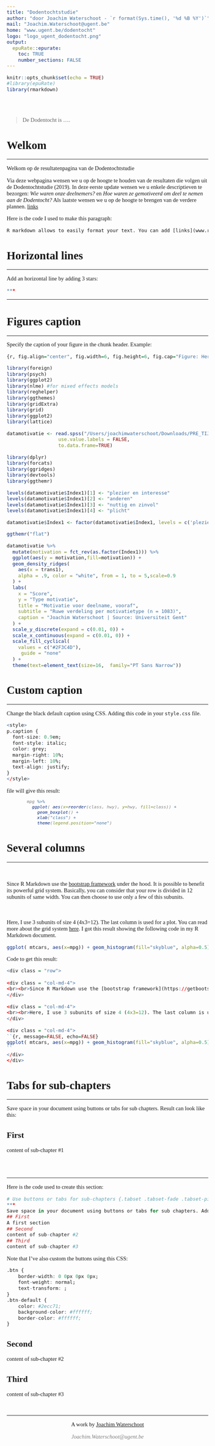 ```yaml
---
title: "Dodentochtstudie"
author: "door Joachim Waterschoot - `r format(Sys.time(), '%d %B %Y')`"
mail: "Joachim.Waterschoot@ugent.be"
home: "www.ugent.be/dodentocht"
logo: "logo_ugent_dodentocht.png"
output:
  epuRate::epurate:
    toc: TRUE
    number_sections: FALSE
---
```


<style>
/* Whole document: */
body{
  font-family: montserrat;
  font-size: 11pt;
  font-color: black;
}
#TOC {
  top: 1%;
  opacity: 0.5;
}
#TOC:hover {
  opacity: 1;
}
</style>
<script>
   $(document).ready(function() {
     $head = $('#header');
     $head.prepend('<img src=\"logo_ugent_dodentocht.png\" style=\"float: right;width: 250px;\"/>')
   });
</script>

```r
knitr::opts_chunk$set(echo = TRUE)
#library(epuRate)
library(rmarkdown)
```
  
<br><br>

> De Dodentocht is ....



# Welkom {#text-formatting}
***
Welkom op de resultatenpagina van de Dodentochtstudie

Via deze webpagina wensen we u op de hoogte te houden van de resultaten die volgen uit de Dodentochtstudie (2019). In deze eerste update wensen we u enkele descriptieven te bezorgen: *Wie waren onze deelnemers?* en *Hoe waren ze gemotiveerd om deel te nemen aan de Dodentocht?* Als laatste wensen we u op de hoogte te brengen van de verdere plannen. 
 [links](www.r-graph-gallery.com)

Here is the code I used to make this paragraph:
```r
R markdown allows to easily format your text. You can add [links](www.r-graph-gallery.com), write in **bold** or *italic*. This is very well explained in the [Rstudio cheatsheet](https://www.rstudio.com/wp-content/uploads/2015/02/rmarkdown-cheatsheet.pdf).
```



# Horizontal lines {#horizontal-line}
***
Add an horizontal line by adding 3 stars:
```r
***
```

***

# Figures caption {#add-caption}
***
Specify the caption of your figure in the chunk header. Example:
```r
{r, fig.align="center", fig.width=6, fig.height=6, fig.cap="Figure: Here is a really important caption."}
```

```r
library(foreign)
library(psych)
library(ggplot2)
library(nlme) #for mixed effects models
library(reghelper) 
library(ggthemes)
library(gridExtra)
library(grid)
library(ggplot2)
library(lattice)

datamotivatie <- read.spss("/Users/joachimwaterschoot/Downloads/PRE_TIJDENS_POST_doto_EM1_longmotivation.sav", 
                  use.value.labels = FALSE, 
                  to.data.frame=TRUE)

library(dplyr)
library(forcats)
library(ggridges)
library(devtools)
library(ggthemr)

levels(datamotivatie$Index1)[1] <- "plezier en interesse"
levels(datamotivatie$Index1)[2] <- "anderen"
levels(datamotivatie$Index1)[3] <- "nuttig en zinvol"
levels(datamotivatie$Index1)[4] <- "plicht"

datamotivatie$Index1 <- factor(datamotivatie$Index1, levels = c('plezier en interesse','nuttig en zinvol','plicht','anderen'))

ggthemr("flat")

datamotivatie %>%
  mutate(motivation = fct_rev(as.factor(Index1))) %>%
  ggplot(aes(y = motivation,fill=motivation)) +
  geom_density_ridges(
    aes(x = trans1), 
    alpha = .9, color = "white", from = 1, to = 5,scale=0.9
  ) +
  labs(
    x = "Score",
    y = "Type motivatie",
    title = "Motivatie voor deelname, vooraf",
    subtitle = "Ruwe verdeling per motivatietype (n = 1083)",
    caption = "Joachim Waterschoot | Source: Universiteit Gent"
  ) +
  scale_y_discrete(expand = c(0.01, 0)) +
  scale_x_continuous(expand = c(0.01, 0)) +
  scale_fill_cyclical(
    values = c("#2F3C4D"),
     guide = "none"
  ) +
  theme(text=element_text(size=16,  family="PT Sans Narrow"))
```




# Custom caption {#custom-caption}
***
Change the black default caption using CSS. Adding this code in your `style.css` file. 
```r
<style>
p.caption {
  font-size: 0.9em;
  font-style: italic;
  color: grey;
  margin-right: 10%;
  margin-left: 10%;  
  text-align: justify;
}
</style>
```

file will give this result:
<style>
div.custom_caption { font-size: 0.9em; font-style: italic; color: grey; margin-right: 10%; margin-left: 10%; text-align: justify;}
</style>
<div class = "custom_caption">
```r
mpg %>%
  ggplot( aes(x=reorder(class, hwy), y=hwy, fill=class)) + 
    geom_boxplot() +
    xlab("class") +
    theme(legend.position="none")
```
</div>


# Several columns {#columnsection}
***


<div class = "row">
<div class = "col-md-4">
<br><br>Since R Markdown use the [bootstrap framework](https://getbootstrap.com/docs/4.0/layout/grid/) under the hood. It is possible to benefit its powerful grid system. Basically, you can consider that your row is divided in 12 subunits of same width. You can then choose to use only a few of this subunits.
</div>
<div class = "col-md-4">
<br><br>Here, I use 3 subunits of size 4 (4x3=12). The last column is used for a plot. You can read more about the grid system [here](bootstrap grid system). I got this result showing the following code in my R Markdown document.
</div>
<div class = "col-md-4">
```r
ggplot( mtcars, aes(x=mpg)) + geom_histogram(fill="skyblue", alpha=0.5) + theme_minimal()
```
</div>
</div>


 
 
Code to get this result:
```r
<div class = "row">
  
<div class = "col-md-4">
<br><br>Since R Markdown use the [bootstrap framework](https://getbootstrap.com/docs/4.0/layout/grid/) under the hood. It is possible to benefit its powerful grid system. Basically, you can consider that your row is divided in 12 subunits of same width. You can then choose to use only a few of this subunits.
</div>
  
<div class = "col-md-4">
<br><br>Here, I use 3 subunits of size 4 (4x3=12). The last column is used for a plot. You can read more about the grid system [here](bootstrap grid system). I got this result showing the following code in my R Markdown document.
</div>
  
<div class = "col-md-4">
``{r, message=FALSE, echo=FALSE}
ggplot( mtcars, aes(x=mpg)) + geom_histogram(fill="skyblue", alpha=0.5) + theme_minimal()
``
</div>
</div>
```






# Tabs for sub-chapters {#buttons .tabset .tabset-fade .tabset-pills}
***
Save space in your document using buttons or tabs for sub chapters. Result can look like this:

## First
content of sub-chapter #1

<br><br>

***

Here is the code used to create this section:
```r
# Use buttons or tabs for sub-chapters {.tabset .tabset-fade .tabset-pills}
***
Save space in your document using buttons or tabs for sub chapters. Add this code at the end of your title:
## First
A first section
## Second
content of sub-chapter #2
## Third
content of sub-chapter #3
```


Note that I've also custom the buttons using this CSS:
```r
.btn {
    border-width: 0 0px 0px 0px;
    font-weight: normal;
    text-transform: ;
}
.btn-default {
    color: #2ecc71;
    background-color: #ffffff;
    border-color: #ffffff;
}
```

## Second
content of sub-chapter #2

## Third
content of sub-chapter #3


&nbsp;
<hr />
<p style="text-align: center;">A work by <a href="www.ugent.be/dodentocht">Joachim Waterschoot</a></p>
<p style="text-align: center;"><span style="color: #808080;"><em>Joachim.Waterschoot@ugent.be</em></span></p>

<!-- Add icon library -->
<link rel="stylesheet" href="https://cdnjs.cloudflare.com/ajax/libs/font-awesome/4.7.0/css/font-awesome.min.css">

<!-- Add font awesome icons -->
<p style="text-align: center;">
    <a href="https://twitter.com/watjoa" class="fa fa-twitter"></a>
    <a href="https://www.linkedin.com/in/watjoa/" class="fa fa-linkedin"></a>
    <a href="https://github.com/watjoa/" class="fa fa-github"></a>
</p>

&nbsp;

